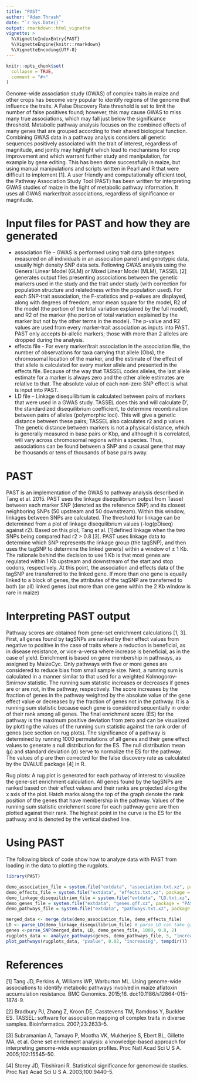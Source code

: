 ```yaml
---
title: "PAST"
author: "Adam Thrash"
date: "`r Sys.Date()`"
output: rmarkdown::html_vignette
vignette: >
  %\VignetteIndexEntry{PAST}
  %\VignetteEngine{knitr::rmarkdown}
  %\VignetteEncoding{UTF-8}
---
```


```r
knitr::opts_chunk$set(
  collapse = TRUE,
  comment = "#>"
)
```

Genome-wide association study (GWAS) of complex traits in maize and other crops has become very popular to identify regions of the genome that influence the traits. A False Discovery Rate threshold is set to limit the number of false positives found; however, this may cause GWAS to miss many true associations, which may fall just below the significance threshold. Metabolic pathway analysis focuses on the combined effects of many genes that are grouped according to their shared biological function. Combining GWAS data in a pathway analysis considers all genetic sequences positively associated with the trait of interest, regardless of magnitude, and jointly may highlight which lead to mechanisms for crop improvement and which warrant further study and manipulation, for example by gene editing. This has been done successfully in maize, but using manual manipulations and scripts written in Pearl and R that were difficult to implement [1]. A user friendly and computationally efficient tool, the Pathway Association Study Tool (PAST) has been written for interpreting GWAS studies of maize in the light of metabolic pathway information. It uses all GWAS marker/trait associations, regardless of significance or magnitude. 

# Input files for PAST and how they are generated

* association file – GWAS is performed using trait data (phenotypes measured on all individuals in an association panel) and genotypic data, usually high density SNP data sets. Following GWAS analysis using the General Linear Model (GLM) or Mixed Linear Model (MLM), TASSEL [2] generates output files presenting associations between the genetic markers used in the study and the trait under study (with correction for population structure and relatedness within the population used). For each SNP-trait association, the F-statistics and p-values are displayed, along with degrees of freedom, error mean square for the model, R2 of the model (the portion of the total variation explained by the full model), and R2 of the marker (the portion of total variation explained by the marker but not by the other terms in the model). The p-value and R2 values are used from every marker-trait association as inputs into PAST. PAST only accepts bi-allelic markers; those with more than 2 alleles are dropped during the analysis.
* effects file - For every marker/trait association in the association file, the number of observations for taxa carrying that allele (Obs), the chromosomal location of the marker, and the estimate of the effect of that allele is calculated for every marker allele and presented in the effects file. Because of the way that TASSEL codes alleles, the last allele estimate for a marker is always zero and the other allele estimates are relative to that. The absolute value of each non-zero SNP effect is what is input into PAST.
* LD file – Linkage disequilibrium is calculated between pairs of markers that were used in a GWAS study. TASSEL does this and will calculate D’, the standardized disequilibrium coefficient, to determine recombination between pairs of alleles (polymorphic loci). This will give a genetic distance between these pairs; TASSEL also calculates r2 and p values. The genetic distance between markers is not a physical distance, which is generally measured in base pairs or Kbp, and although it is correlated, will vary across chromosomal regions within a species. Thus, associations can be found between a SNP and a causal gene that may be thousands or tens of thousands of base pairs away. 

# PAST

PAST is an implementation of the GWAS to pathway analysis described in Tang et al. 2015.  PAST uses the linkage disequilibrium output from Tassel between each marker SNP (denoted as the reference SNP) and its closest neighboring SNPs (50 upstream and 50 downstream). Within this window, linkages between SNPs are calculated.  The threshold for linkage can be determined from a plot of linkage disequilibrium values (-log(pDiseq) against r2). Based on this plot, Tang et al. [1]defined linkage when the two SNPs being compared had r2  > 0.8 [3]. PAST uses linkage data to determine which SNP represents the linkage group (the tagSNP), and then uses the tagSNP to determine the linked gene(s) within a window of ± 1 Kb. The rationale behind the decision to use 1 Kb is that most genes are regulated within 1 Kb upstream and downstream of the start and stop codons, respectively.  At this point, the association and effects data of the tagSNP are transferred to the linked gene. If more than one gene is equally linked to a block of genes, the attributes of the tagSNP are transferred to both (or all) linked genes (but more than one gene within the 2 Kb window is rare in maize)

# Interpreting PAST output

Pathway scores are obtained from gene-set enrichment calculations [1, 3]. First, all genes found by tagSNPs are ranked by their effect values from negative to positive in the case of traits where a reduction is beneficial, as in disease resistance, or vice-a-versa where increase is beneficial, as in the case of yield. Enrichment is based on gene membership in pathways, as assigned by MaizeCyc. Only pathways with five or more genes are considered to reduce bias from small sample size. Next, a running sum is calculated in a manner similar to that used for a weighted Kolmogorov-Smirnov statistic. The running sum statistic increases or decreases if genes are or are not, in the pathway, respectively. The score increases by the fraction of genes in the pathway weighted by the absolute value of the gene effect value or decreases by the fraction of genes not in the pathway. It is a running sum statistic because each gene is considered sequentially in order of their rank among all genes. The final enrichment score (ES) for the pathway is the maximum positive deviation from zero and can be visualized by plotting the values of the running sum statistic against the rank order of genes (see section on rug plots). The significance of a pathway is determined by running 1000 permutations of all genes and their gene effect values to generate a null distribution for the ES. The null distribution mean (μ) and standard deviation (σ) serve to normalize the ES for the pathway. The values of p are then corrected for the false discovery rate as calculated by the QVALUE package [4] in R. 

Rug plots: A rug plot is generated for each pathway of interest to visualize the gene-set enrichment calculation. All genes found by the tagSNPs are ranked based on their effect values and their ranks are projected along the x axis of the plot. Hatch marks along the top of the graph denote the rank position of the genes that have membership in the pathway. Values of the running sum statistic enrichment score for each pathway gene are then plotted against their rank. The highest point in the curve is the ES for the pathway and is denoted by the vertical dashed line.

# Using PAST

The following block of code show how to analyze data with PAST from loading in the data to plotting the rugplots.

```r
library(PAST)

demo_association_file = system.file("extdata", "association.txt.xz", package = "PAST", mustWork = TRUE)
demo_effects_file = system.file("extdata", "effects.txt.xz", package = "PAST", mustWork = TRUE)
demo_linkage_disequilibrium_file = system.file("extdata", "LD.txt.xz", package = "PAST", mustWork = TRUE)
demo_genes_file = system.file("extdata", "genes.gff.xz", package = "PAST", mustWork = TRUE)
demo_pathways_file = system.file("extdata", "pathways.txt.xz", package = "PAST", mustWork = TRUE)

merged_data <- merge_data(demo_association_file, demo_effects_file)
LD <- parse_LD(demo_linkage_disequilibrium_file) # parse_LD can take gzip-compressed files or plain text
genes <-parse_SNP(merged_data, LD, demo_genes_file, 1000, 0.8, 2)
rugplots_data <- analyze_pathways(genes, demo_pathways_file, 5, "increasing", 1000, 2)
plot_pathways(rugplots_data, "pvalue", 0.02, "increasing", tempdir())
```

# References

[1] Tang JD, Perkins A, Williams WP, Warburton ML. Using genome-wide associations to identify metabolic pathways involved in maize aflatoxin accumulation resistance. BMC Genomics. 2015;16. doi:10.1186/s12864-015-1874-9.

[2] Bradbury PJ, Zhang Z, Kroon DE, Casstevens TM, Ramdoss Y, Buckler ES. TASSEL: software for association mapping of complex traits in diverse samples. Bioinformatics. 2007;23:2633–5.

[3] Subramanian A, Tamayo P, Mootha VK, Mukherjee S, Ebert BL, Gillette MA, et al. Gene set enrichment analysis: a knowledge-based approach for interpreting genome-wide expression profiles. Proc Natl Acad Sci U S A. 2005;102:15545–50.

[4] Storey JD, Tibshirani R. Statistical significance for genomewide studies. Proc Natl Acad Sci U S A. 2003;100:9440–5.


